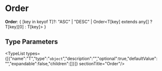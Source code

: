 
# Order

 **Order**: &#123; [key in keyof T]?: "ASC" \| "DESC" \| Order&#60;T[key] extends any[] ? T[key][0] : T[key]&#62; &#125;

## Type Parameters

<TypeList types={[{"name":"T","type":"`object`","description":"","optional":true,"defaultValue":"","expandable":false,"children":[]}]}  sectionTitle="Order"/>
